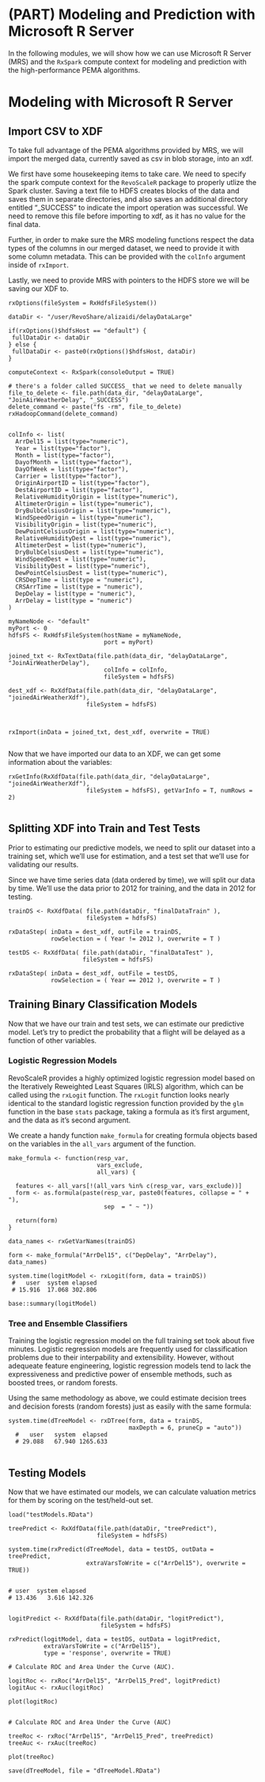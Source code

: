 # (PART) Modeling and Prediction with Microsoft R Server {-}

In the following modules, we will show how we can use Microsoft R Server (MRS) and the `RxSpark` compute context for modeling and prediction with the high-performance PEMA algorithms.

# Modeling with Microsoft R Server


## Import CSV to XDF

To take full advantage of the PEMA algorithms provided by MRS, we will import the merged data, currently saved as csv in blob storage, into an xdf. 

We first have some housekeeping items to take care. We need to specify the spark compute context for the `RevoScaleR` package to properly utlize the Spark cluster. Saving a text file to HDFS creates blocks of the data and saves them in separate directories, and also saves an additional directory entitled "_SUCCESS" to indicate the import operation was successful. We need to remove this file before importing to xdf, as it has no value for the final data. 

Further, in order to make sure the MRS modeling functions respect the data types of the columns in our merged dataset, we need to provide it with some column metadata. This can be provided with the `colInfo` argument inside of `rxImport`.

Lastly, we need to provide MRS with pointers to the HDFS store we will be saving our XDF to.

```r-import-xdf


rxOptions(fileSystem = RxHdfsFileSystem())

dataDir <- "/user/RevoShare/alizaidi/delayDataLarge"

if(rxOptions()$hdfsHost == "default") {
 fullDataDir <- dataDir
} else {
 fullDataDir <- paste0(rxOptions()$hdfsHost, dataDir)
}  

computeContext <- RxSpark(consoleOutput = TRUE)

# there's a folder called SUCCESS_ that we need to delete manually
file_to_delete <- file.path(data_dir, "delayDataLarge", "JoinAirWeatherDelay", "_SUCCESS")
delete_command <- paste("fs -rm", file_to_delete)
rxHadoopCommand(delete_command)


colInfo <- list(
  ArrDel15 = list(type="numeric"),
  Year = list(type="factor"),
  Month = list(type="factor"),
  DayofMonth = list(type="factor"),
  DayOfWeek = list(type="factor"),
  Carrier = list(type="factor"),
  OriginAirportID = list(type="factor"),
  DestAirportID = list(type="factor"),
  RelativeHumidityOrigin = list(type="numeric"),
  AltimeterOrigin = list(type="numeric"),
  DryBulbCelsiusOrigin = list(type="numeric"),
  WindSpeedOrigin = list(type="numeric"),
  VisibilityOrigin = list(type="numeric"),
  DewPointCelsiusOrigin = list(type="numeric"),
  RelativeHumidityDest = list(type="numeric"),
  AltimeterDest = list(type="numeric"),
  DryBulbCelsiusDest = list(type="numeric"),
  WindSpeedDest = list(type="numeric"),
  VisibilityDest = list(type="numeric"),
  DewPointCelsiusDest = list(type="numeric"),
  CRSDepTime = list(type = "numeric"),
  CRSArrTime = list(type = "numeric"),
  DepDelay = list(type = "numeric"),
  ArrDelay = list(type = "numeric")
)

myNameNode <- "default"
myPort <- 0
hdfsFS <- RxHdfsFileSystem(hostName = myNameNode, 
                           port = myPort)

joined_txt <- RxTextData(file.path(data_dir, "delayDataLarge", "JoinAirWeatherDelay"),
                           colInfo = colInfo,
                           fileSystem = hdfsFS)

dest_xdf <- RxXdfData(file.path(data_dir, "delayDataLarge", "joinedAirWeatherXdf"),
                      fileSystem = hdfsFS)



rxImport(inData = joined_txt, dest_xdf, overwrite = TRUE)


```

Now that we have imported our data to an XDF, we can get some information about the variables:

```r-get-info


rxGetInfo(RxXdfData(file.path(data_dir, "delayDataLarge", "joinedAirWeatherXdf"),
                      fileSystem = hdfsFS), getVarInfo = T, numRows = 2)


```


## Splitting XDF into Train and Test Tests

Prior to estimating our predictive models, we need to split our dataset into a training set, which we'll use for estimation, and a test set that we'll use for validating our results.

Since we have time series data (data ordered by time), we will split our data by time. We'll use the data prior to 2012 for training, and the data in 2012 for testing. 

```r-splitxdf

trainDS <- RxXdfData( file.path(dataDir, "finalDataTrain" ),
                      fileSystem = hdfsFS)

rxDataStep( inData = dest_xdf, outFile = trainDS,
            rowSelection = ( Year != 2012 ), overwrite = T )

testDS <- RxXdfData( file.path(dataDir, "finalDataTest" ),
                     fileSystem = hdfsFS)

rxDataStep( inData = dest_xdf, outFile = testDS,
            rowSelection = ( Year == 2012 ), overwrite = T )

```

## Training Binary Classification Models

Now that we have our train and test sets, we can estimate our predictive model. Let's try to predict the probability that a flight will be delayed as a function of other variables.


### Logistic Regression Models

RevoScaleR provides a highly optimized logistic regression model based on the Iteratively Reweighted Least Squares (IRLS) algorithm, which can be called using the `rxLogit` function. The `rxLogit` function looks nearly identical to the standard logistic regression function provided by the `glm` function in the base `stats` package, taking a formula as it's first argument, and the data as it's second argument. 

We create a handy function `make_formula` for creating formula objects based on the variables in the `all_vars` argument of the function.

```r-train-logit

make_formula <- function(resp_var,
                         vars_exclude,
                         all_vars) {
  
  features <- all_vars[!(all_vars %in% c(resp_var, vars_exclude))]
  form <- as.formula(paste(resp_var, paste0(features, collapse = " + "),
                           sep  = " ~ "))
  
  return(form)
}

data_names <- rxGetVarNames(trainDS)

form <- make_formula("ArrDel15", c("DepDelay", "ArrDelay"), data_names)

system.time(logitModel <- rxLogit(form, data = trainDS))
 #   user  system elapsed 
 # 15.916  17.068 302.806 

base::summary(logitModel)

```

### Tree and Ensemble Classifiers

Training the logistic regression model on the full training set took about five minutes. Logistic regression models are frequently used for classification problems due to their interpability and extensibility. However, without adequeate feature engineering, logistic regression models tend to lack the expressiveness and predictive power of ensemble methods, such as boosted trees, or random forests.

Using the same methodology as above, we could estimate decision trees and decision forests (random forests) just as easily with the same formula:

```r-dtree-forest-train

system.time(dTreeModel <- rxDTree(form, data = trainDS,
                                  maxDepth = 6, pruneCp = "auto"))
  #   user   system  elapsed 
  # 29.088   67.940 1265.633


```

## Testing Models

Now that we have estimated our models, we can calculate valuation metrics for them by scoring on the test/held-out set.

```r-test-score

load("testModels.RData")

treePredict <- RxXdfData(file.path(dataDir, "treePredict"),
                         fileSystem = hdfsFS)

system.time(rxPredict(dTreeModel, data = testDS, outData = treePredict, 
                      extraVarsToWrite = c("ArrDel15"), overwrite = TRUE))


# user  system elapsed 
# 13.436   3.616 142.326


logitPredict <- RxXdfData(file.path(dataDir, "logitPredict"),
                          fileSystem = hdfsFS)

rxPredict(logitModel, data = testDS, outData = logitPredict,
          extraVarsToWrite = c("ArrDel15"),
          type = 'response', overwrite = TRUE)

# Calculate ROC and Area Under the Curve (AUC).

logitRoc <- rxRoc("ArrDel15", "ArrDel15_Pred", logitPredict)
logitAuc <- rxAuc(logitRoc)

plot(logitRoc)


# Calculate ROC and Area Under the Curve (AUC)

treeRoc <- rxRoc("ArrDel15", "ArrDel15_Pred", treePredict)
treeAuc <- rxAuc(treeRoc)

plot(treeRoc)

save(dTreeModel, file = "dTreeModel.RData")

```

